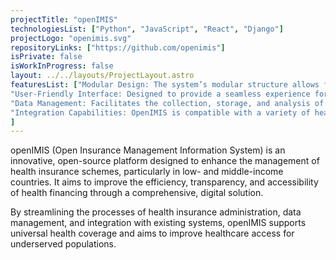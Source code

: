 ```yaml
---
projectTitle: "openIMIS"
technologiesList: ["Python", "JavaScript", "React", "Django"]
projectLogo: "openimis.svg"
repositoryLinks: ["https://github.com/openimis"]
isPrivate: false
isWorkInProgress: false
layout: ../../layouts/ProjectLayout.astro
featuresList: ["Modular Design: The system’s modular structure allows for customization and scalability, making it adaptable to different health insurance programs and regulations.",
"User-Friendly Interface: Designed to provide a seamless experience for both administrators and users, ensuring that health insurance schemes are easy to manage and use.",
"Data Management: Facilitates the collection, storage, and analysis of health insurance data, enabling informed decision-making and the development of effective policies.",
"Integration Capabilities: OpenIMIS is compatible with a variety of health information systems and technologies, ensuring smooth integration with existing infrastructure."
]
---
```

openIMIS (Open Insurance Management Information System) is an innovative, open-source platform designed to enhance the management of health insurance schemes, particularly in low- and middle-income countries. It aims to improve the efficiency, transparency, and accessibility of health financing through a comprehensive, digital solution.

By streamlining the processes of health insurance administration, data management, and integration with existing systems, openIMIS supports universal health coverage and aims to improve healthcare access for underserved populations.
